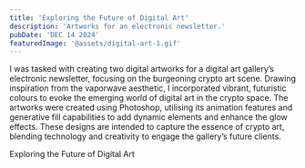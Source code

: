 ```yaml
---
title: 'Exploring the Future of Digital Art'
description: 'Artworks for an electronic newsletter.'
pubDate: 'DEC 14 2024'
featuredImage: '@assets/digital-art-1.gif'
---
```


I was tasked with creating two digital artworks for a digital art gallery’s electronic newsletter, focusing on the burgeoning crypto art scene. Drawing inspiration from the vaporwave aesthetic, I incorporated vibrant, futuristic colours to evoke the emerging world of digital art in the crypto space. The artworks were created using Photoshop, utilising its animation features and generative fill capabilities to add dynamic elements and enhance the glow effects. These designs are intended to capture the essence of crypto art, blending technology and creativity to engage the gallery’s future clients.



<ProjectImage path={image1} alt="Digital Art"/>
<ProjectImage path={image2} alt="Digital Art"/>

Exploring the Future of Digital Art
